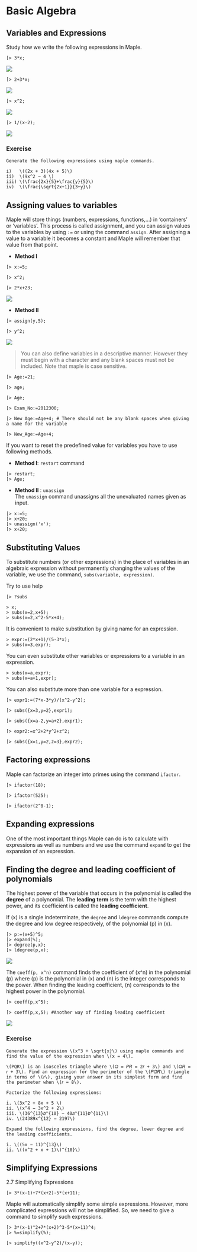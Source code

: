 # Basic Algebra


## Variables and Expressions

Study how we write the following expressions in Maple.


```
[> 3*x;
```
![](figures/Lesson 1/fig50.png)
```
[> 2+3*x;
```
![](figures/Lesson 1/fig51.png)
```
[> x^2;
```
![](figures/Lesson 1/fig52.png)
```
[> 1/(x-2);
```
![](figures/Lesson 1/fig53.png)

### Exercise

```exercise
Generate the following expressions using maple commands.

i)   \((2x + 3)(4x + 5)\)
ii)  \(9x^2 − 4 \)
iii) \(\frac{2x}{5}+\frac{y}{5}\)
iv)  \(\frac{\sqrt{2x+1}}{3+y}\)
```
## Assigning values to variables

Maple will store things (numbers, expressions, functions,…) in ‘containers’ or ‘variables’. 
This process is called assignment, and you can assign values to the variables by using `:=` or using the command `assign`. After assigning a value to a variable it becomes a constant and Maple will remember that value from that point.


- **Method I**
```
[> x:=5;
```

```
[> x^2;
```
```
[> 2*x+23;
```
![](figures/Lesson 1/fig56.png)


- **Method II**

```
[> assign(y,5);
```
```
[> y^2;
```
![](figures/Lesson 1/fig57.png)


> You can also define variables in a descriptive manner. However they must begin with a character and any blank spaces must not be included. Note that maple is case sensitive.


```
[> Age:=21;
```
```
[> age;
```
```
[> Age;
```
```
[> Exam_No:=2012300;
```
```
[> New Age:=Age+4; # There should not be any blank spaces when giving a name for the variable
```

```
[> New_Age:=Age+4;
```


If you want to reset the predefined value for variables you have to use following methods.

- **Method I**:  `restart` command\
```
[> restart;
[> Age;
```


- **Method II** : `unassign`\
The `unassign` command unassigns all the unevaluated names given as input.
```
[> x:=5;
[> x+20;
[> unassign('x');
[> x+20;
```









## Substituting Values

To substitute numbers (or other expressions) in the place of variables in an algebraic expression without permanently changing the values of the variable, we use the command, 
`subs(variable, expression)`.

Try to use help

```
[> ?subs
```
```
> x;
> subs(x=2,x+5);
> subs(x=2,x^2-5*x+4);
```

It is convenient to make substitution by giving name for an expression.

```
> expr:=(2*x+1)/(5-3*x);
> subs(x=3,expr);
```
You can even substitute other variables or expressions to a variable in an expression.
```
> subs(x=a,expr);
> subs(x=a+1,expr);
```
You can also substitute more than one variable for a expression.


```
[> expr1:=(7*x-3*y)/(x^2-y^2);
```
```
[> subs({x=3,y=2},expr1);
```
```
[> subs({x=a-2,y=a+2},expr1);
```
```
[> expr2:=x^2+2*y^2+z^2;
```
```
[> subs({x=1,y=2,z=3},expr2);
```



## Factoring expressions

Maple can factorize an integer into primes using the command `ifactor`.

```
[> ifactor(18);
```
```
[> ifactor(525);
```
```
[> ifactor(2^8-1);
```


## Expanding expressions

One of the most important things Maple can do is to calculate with expressions as well as numbers and we use the command `expand` to get the expansion of an expression.

## Finding the degree and leading coefficient of polynomials

The highest power of the variable that occurs in the polynomial is called the **degree** of a polynomial. 
The **leading term** is the term with the highest power, and its coefficient is called the **leading coefficient**. 

If \(x\) is a single indeterminate, the `degree` and `ldegree` commands compute the degree and low degree respectively, of the polynomial \(p\) in \(x\).

```
[> p:=(x+5)^5;
[> expand(%);
[> degree(p,x);
[> ldegree(p,x);
```

![](figures/Lesson 1/fig54.png)

The `coeff(p, x^n)` command finds the coefficient of \(x^n\) in the polynomial \(p\) where \(p\) is the 
polynomial in \(x\) and \(n\) is the integer corresponds to the power. When finding the leading coefficient, \(n\) corresponds to the highest power in the polynomial.

```
[> coeff(p,x^5);
```

```
[> coeff(p,x,5); #Another way of finding leading coefficient
```
![](figures/Lesson 1/fig55.png)


### Exercise

```exercise
Generate the expression \(x^3 + \sqrt{x}\) using maple commands and find the value of the expression when \(x = 4\).
```

```exercise
\(PQR\) is an isosceles triangle where \(𝑄 = 𝑃𝑅 = 2𝑟 + 3\) and \(𝑄𝑅 = 𝑟 + 3\). Find an expression for the perimeter of the \(𝑃𝑄𝑅\) triangle in terms of \(𝑟\), giving your answer in its simplest form and find the perimeter when \(𝑟 = 8\).
```

```exercise
Factorize the following expressions:

i. \(3x^2 + 8x + 5 \)
ii. \(x^4 − 3x^2 + 2\)
iii. \(36^{13}𝑏^{10} − 40𝑎^{11}𝑏^{11}\)
iv. \(24389x^{12} − 2197\)
```

```exercise
Expand the following expressions, find the degree, lower degree and the leading coefficients.

i. \((5x − 11)^{13}\)
ii. \((x^2 + x + 1)\)^{10}\)
```


## Simplifying Expressions

2.7 Simplifying Expressions
```
[> 3*(x-1)+7*(x+2)-5*(x+11);
```
Maple will automatically simplify some simple expressions. However, more complicated expressions will not be simplified. So, we need to give a command to simplify such expressions.

```
[> 3*(x-1)^2+7*(x+2)^3-5*(x+11)^4;
[> %=simplify(%);
```

```
[> simplify((x^2-y^2)/(x-y));
```